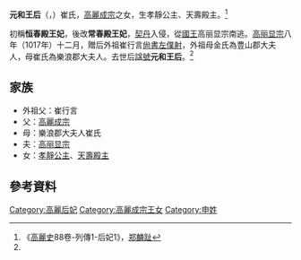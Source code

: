 '''元和王后'''（{{lang|ko|원화왕후}}，{{bd|?||?|catIdx=X}}）崔氏，[[高麗成宗|高麗成宗]]之女，生孝靜公主、天壽殿主。<ref name= "gls">《[[高麗史|高麗史]]88卷-列傳1-后妃1》，[[郑麟趾|郑麟趾]]</ref>

初稱'''恒春殿王妃'''，後改'''常春殿王妃'''，[[契丹|契丹]]入侵，從[[國王|國王]]高丽显宗南逃。[[高丽显宗|高丽显宗]]八年（1017年）十二月，贈后外祖崔行言[[尙書左僕射|尙書左僕射]]，外祖母金氏為豊山郡大夫人，母崔氏為樂浪郡大夫人。去世后[[諡號|諡號]]'''元和王后'''。<ref name= "gls" />

== 家族 ==
* 外祖父：崔行言
* 父：[[高麗成宗|高麗成宗]]
* 母：樂浪郡大夫人崔氏
* 夫：[[高丽显宗|高丽显宗]]
* 女：[[孝靜公主|孝靜公主]]、[[天壽殿主|天壽殿主]]

== 參考資料 ==
<div class="references-small">
<references></references>
</div>

{{高麗王后}}
[[Category:高麗后妃|Category:高麗后妃]]
[[Category:高麗成宗王女|Category:高麗成宗王女]]
[[Category:申姓|Category:申姓]]